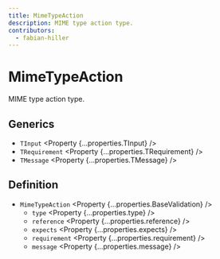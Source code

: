 ```yaml
---
title: MimeTypeAction
description: MIME type action type.
contributors:
  - fabian-hiller
---
```



# MimeTypeAction

MIME type action type.

## Generics

- `TInput` <Property {...properties.TInput} />
- `TRequirement` <Property {...properties.TRequirement} />
- `TMessage` <Property {...properties.TMessage} />

## Definition

- `MimeTypeAction` <Property {...properties.BaseValidation} />
  - `type` <Property {...properties.type} />
  - `reference` <Property {...properties.reference} />
  - `expects` <Property {...properties.expects} />
  - `requirement` <Property {...properties.requirement} />
  - `message` <Property {...properties.message} />
